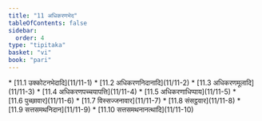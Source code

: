 ```yaml
---
title: "11 अधिकरणभेद"
tableOfContents: false
sidebar:
  order: 4
type: "tipitaka"
basket: "vi"
book: "pari"
---
```



<DynamicBreadcrumb />



<TableOfContents book="pari" section="11">
* [11.1 उक्कोटनभेदादि](11/11-1)
* [11.2 अधिकरणनिदानादि](11/11-2)
* [11.3 अधिकरणमूलादि](11/11-3)
* [11.4 अधिकरणपच्चयापत्ति](11/11-4)
* [11.5 अधिकरणाधिप्पाय](11/11-5)
* [11.6 पुच्छावार](11/11-6)
* [11.7 विस्सज्जनावार](11/11-7)
* [11.8 संसट्ठवार](11/11-8)
* [11.9 सत्तसमथनिदान](11/11-9)
* [11.10 सत्तसमथनानत्थादि](11/11-10)
</TableOfContents>